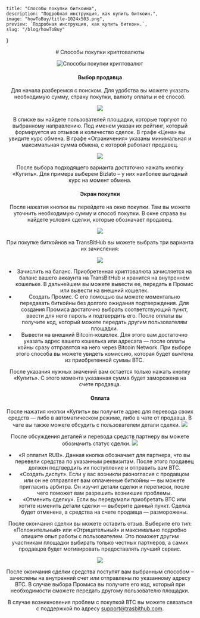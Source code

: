 
    title: "Способы покупки биткоина",
    description: "Подробная инструкция, как купить биткоин.",
    image: "howToBuy/title-1024x503.png",
    preview: `Подробная инструкция, как купить биткоин.`,
    slug: "/blog/howToBuy"
}

<BlogSeo meta={Meta}/>

<Header/>
<Container>
# Способы покупки криптовалюты

![Способы покупки криптовалют](/img/blog/howToBuy/title-1024x503.png)

#### Выбор продавца

Для начала разберемся с поиском. Для удобства вы можете указать необходимую сумму, страну покупки, валюту оплаты и её способ.

![](/img/blog/howToBuy/screen1.png)

В списке вы найдете пользователей площадки, которые торгуют по выбранному направлению. Под именем указан их рейтинг,
который формируется из отзывов и количество сделок. В графе «Цена» вы увидите курс обмена.
В графе «Ограничения» указаны минимальная и максимальная сумма обмена, с которой работает продавец.

![](/img/blog/howToBuy/screen2.png)

После выбора подходящего варианта достаточно нажать кнопку «Купить». Для примера выберем Bizlato – у них наиболее выгодный курс на момент обмена.

#### Экран покупки

После нажатия кнопки вы перейдете на окно покупки. Там вы можете уточнить необходимую сумму и способ покупки.
В окне справа вы найдете условия сделки, которые обозначает продавец.

![](/img/blog/howToBuy/screen3.png)

При покупке биткойнов на TransBitHub вы можете выбрать три варианта их зачисления:

![](/img/blog/howToBuy/screen4.png)

- Зачислить на баланс. Приобретенная криптовалюта зачисляется на баланс вашего аккаунта на TransBitHub и хранится на
внутреннем кошельке. В дальнейшем вы можете вывести ее, передать в Промис или вывести на внешний кошелек.
- Создать Промис. С его помощью вы можете моментально передавать биткойны без долгого ожидания подтверждения.
Для создания Промиса достаточно выбрать соответствующий пункт, ввести для него пароль и подтвердить его. После оплаты
вы получите код, который можете передать другим пользователям площадки.
- Вывести на внешний Bitcoin-кошелек. Для этого вам достаточно указать адрес вашего кошелька или адресата —
после оплаты койны сразу отправятся на него через Bitcoin Network. При выборе этого способа вы можете увидеть комиссию,
которая будет вычтена из приобретенной суммы BTC.

После указания нужных значений вам остается только нажать кнопку «Купить». С этого момента указанная сумма будет заморожена на счете продавца.

#### Оплата

После нажатия кнопки «Купить» вы получите адрес для перевода своих средств — либо в автоматическом режиме, либо в
чате от продавца. В чате вы также можете обсудить с пользователем детали сделки.
![](/img/blog/howToBuy/screen5.png)

После обсуждения деталей и перевода средств партнеру вы можете обозначить статус сделки.
![](/img/blog/howToBuy/screen6.png)

- «Я оплатил RUB». Данная кнопка обозначает для партнера, что вы перевели средства по указанным реквизитам.
После этого продавец должен подтвердить их поступление и отправить вам BTC.
- «Создать диспут». Если у вас возникли разногласия с продавцом или он не отправляет вам оплаченные биткойны —
вы можете пригласить арбитра. Он изучит детали сделки и переписки, после чего поможет вам разрешить возникшие проблемы.
- «Отменить сделку». Если вы передумали приобретать BTC или хотите изменить детали сделки — выберите данный пункт.
Сделка будет отменена, а средства на счете продавца — разморожены.

После окончания сделки вы можете оставить отзыв. Выберите его тип: «Положительный» или «Отрицательный» и максимально
подробно опишите опыт работы с пользователем. Это поможет другим участникам площадки выбирать только честных партнеров,
а самих продавцов будет мотивировать предоставлять лучший сервис.

![](/img/blog/howToBuy/screen7.png)

После окончания сделки средства поступят вам выбранным способом – зачислены на внутренний счет или отправлены по
указанному адресу BTC. В случае выбора Промиса вы получите его код, который при необходимости сможете передать другому пользователю площадки.

В случае возникновения проблем с покупкой BTC вы можете связаться с поддержкой по адресу support@trasbithub.com.
</Container>
<Footer/>
